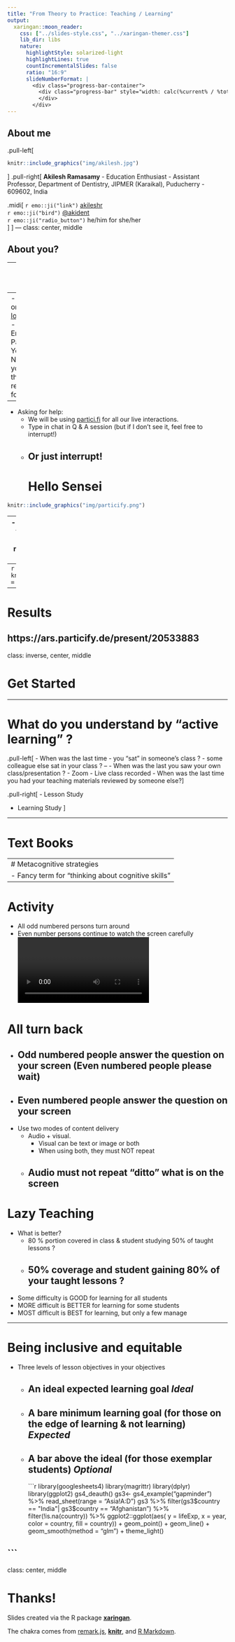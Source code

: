 ```yaml
---
title: "From Theory to Practice: Teaching / Learning"
output:
  xaringan::moon_reader:
    css: ["../slides-style.css", "../xaringan-themer.css"]
    lib_dir: libs
    nature:
      highlightStyle: solarized-light
      highlightLines: true
      countIncrementalSlides: false
      ratio: "16:9"
      slideNumberFormat: |
        <div class="progress-bar-container">
          <div class="progress-bar" style="width: calc(%current% / %total% * 100%);">
          </div>
        </div>
---
```


## About me

.pull-left[
```r
knitr::include_graphics("img/akilesh.jpg")
```
]
.pull-right[
__Akilesh Ramasamy__
- Education Enthusiast
- Assistant Professor, Department of Dentistry, JIPMER (Karaikal), Puducherry - 609602, India

.midi[
`r emo::ji("link")`  [akileshr](http://akileshr.github.io)  
`r emo::ji("bird")`  [@akident](https://twitter.com/akident)  
`r emo::ji("radio_button")`  he/him for she/her  
]
]
---
class: center, middle

## About you?

---
class: highlight-last-item

## Logistics

- Everything in one place:[akileshr.github.io](http://akileshr.github.io)

--
- Everything in one place: [localhost:8787](http://localhost:8787)
  - Login: Your Employee ID  
  - Password: Your Mobile Number (that you shared in the initial registration form)  

--
- Asking for help: 
  - We will be using [partici.fi](http://partici.fi) for all our live interactions.
  - Type in chat in Q & A session (but if I don't see it, feel free to interrupt!)
  - Or just interrupt!
---
# Hello Sensei

```r
knitr::include_graphics("img/particify.png")
```

--
- Please use the survey mode to answer the question ...
  - **What are you feeling right now ? (You can choose more than one option!)**
--
```r
knitr::opts_chunk$set(warning = FALSE, message = FALSE) 
```
```r
library(countdown)
countdown(minutes = 10)
```

---
# Results

https://ars.particify.de/present/20533883
---
class: inverse, center, middle

# Get Started

---

# What do you understand by "active learning" ?

.pull-left[
- When was the last time 
  - you "sat" in someone's class ? 
  - some colleague else sat in your class ?
--
- When was the last you saw your own class/presentation ?
  - Zoom
  - Live class recorded
- When was the last time you had your teaching materials reviewed by someone else?
]

.pull-right[
- Lesson Study

- Learning Study
]

---

# Text Books


---
# Metacognitive strategies
- Fancy term for "thinking about cognitive skills"
---

# Activity
- All odd numbered persons turn around
- Even number persons continue to watch the screen carefully
<video>
---

# All turn back
- Odd numbered people answer the question on your screen (Even numbered people please wait)
--
- Even numbered people answer the question on your screen
--
- Use two modes of content delivery 
  - Audio + visual.
      - Visual can be text or image or both
      - When using both, they must NOT repeat
  - Audio must not repeat "ditto" what is on the screen
---

# Lazy Teaching
- What is better?
  - 80 % portion covered in class & student studying 50% of taught lessons ?
  - 50% coverage and student gaining 80% of your taught lessons ?
--
- Some difficulty is GOOD for learning for all students
- MORE difficult is BETTER for learning for some students
- MOST difficult is BEST for learning, but only a few manage

---

# Being inclusive and equitable
- Three levels of lesson objectives in your objectives
  - An ideal expected learning goal *Ideal*
--
  - A bare minimum learning goal (for those on the edge of learning & not learning) *Expected*
--
  - A bar above the ideal (for those exemplar students) *Optional*
---
```r
library(googlesheets4)
library(magrittr)
library(dplyr)
library(ggplot2)
gs4_deauth()
gs3<- gs4_example("gapminder") %>%
  read_sheet(range = "Asia!A:D")
gs3 %>% filter(gs3$country == "India"| gs3$country == "Afghanistan") %>%
  filter(!is.na(country)) %>% 
  ggplot2::ggplot(aes(
    y = lifeExp, 
    x = year, 
    color = country, 
    fill = country))  + 
  geom_point() + 
  geom_line() + 
  geom_smooth(method = "glm") + 
  theme_light()


```
---
class: center, middle

# Thanks!

Slides created via the R package [**xaringan**](https://github.com/yihui/xaringan).

The chakra comes from [remark.js](https://remarkjs.com), [**knitr**](https://yihui.org/knitr/), and [R Markdown](https://rmarkdown.rstudio.com).
